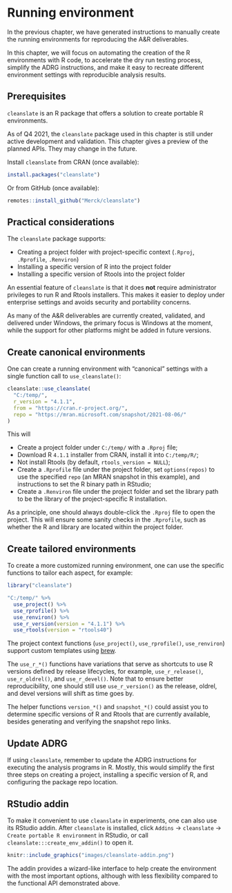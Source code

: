 # Running environment {#running-environment}

In the previous chapter, we have generated instructions to manually
create the running environments for reproducing the A&R deliverables.

In this chapter, we will focus on automating the creation of
the R environments with R code, to accelerate the dry run testing process,
simplify the ADRG instructions, and make it easy to recreate
different environment settings with reproducible analysis results.

## Prerequisites

`cleanslate` is an R package that offers a solution to
create portable R environments.

::: {.rmdnote}
As of Q4 2021, the `cleanslate` package used in this chapter
is still under active development and validation.
This chapter gives a preview of the planned APIs.
They may change in the future.
:::

Install `cleanslate` from CRAN (once available):

```r
install.packages("cleanslate")
```

Or from GitHub (once available):

```r
remotes::install_github("Merck/cleanslate")
```

## Practical considerations

The `cleanslate` package supports:

- Creating a project folder with project-specific context
  (`.Rproj`, `.Rprofile`, `.Renviron`)
- Installing a specific version of R into the project folder
- Installing a specific version of Rtools into the project folder

An essential feature of `cleanslate` is that it does **not** require
administrator privileges to run R and Rtools installers.
This makes it easier to deploy under enterprise settings
and avoids security and portability concerns.

As many of the A&R deliverables are currently created, validated, and delivered
under Windows, the primary focus is Windows at the moment,
while the support for other platforms might be added in future versions.

## Create canonical environments

One can create a running environment with "canonical" settings with a
single function call to `use_cleanslate()`:

```r
cleanslate::use_cleanslate(
  "C:/temp/",
  r_version = "4.1.1",
  from = "https://cran.r-project.org/",
  repo = "https://mran.microsoft.com/snapshot/2021-08-06/"
)
```

This will

- Create a project folder under `C:/temp/` with a `.Rproj` file;
- Download R `4.1.1` installer from CRAN, install it into `C:/temp/R/`;
- Not install Rtools (by default, `rtools_version = NULL`);
- Create a `.Rprofile` file under the project folder, set `options(repos)`
  to use the specified `repo` (an MRAN snapshot in this example),
  and instructions to set the R binary path in RStudio;
- Create a `.Renviron` file under the project folder and set the
  library path to be the library of the project-specific R installation.

As a principle, one should always double-click the `.Rproj` file to
open the project.
This will ensure some sanity checks in the `.Rprofile`, such as whether the
R and library are located within the project folder.

## Create tailored environments

To create a more customized running environment, one can use the specific
functions to tailor each aspect, for example:

```r
library("cleanslate")

"C:/temp/" %>%
  use_project() %>%
  use_rprofile() %>%
  use_renviron() %>%
  use_r_version(version = "4.1.1") %>%
  use_rtools(version = "rtools40")
```

The project context functions
(`use_project()`, `use_rprofile()`, `use_renviron`) support custom templates
using [brew](https://cran.r-project.org/package=brew).

The `use_r_*()` functions have variations that serve as shortcuts
to use R versions defined by release lifecycles, for example,
`use_r_release()`, `use_r_oldrel()`, and `use_r_devel()`.
Note that to ensure better reproducibility, one should still use
`use_r_version()` as the release, oldrel, and devel versions will
shift as time goes by.

The helper functions `version_*()` and `snapshot_*()` could assist you
to determine specific versions of R and Rtools that are currently available,
besides generating and verifying the snapshot repo links.

## Update ADRG

If using `cleanslate`, remember to update the ADRG instructions for
executing the analysis programs in R. Mostly, this would simplify
the first three steps on creating a project, installing a specific
version of R, and configuring the package repo location.

## RStudio addin

To make it convenient to use `cleanslate` in experiments,
one can also use its RStudio addin. After `cleanslate`
is installed, click `Addins` -> `cleanslate` -> `Create portable R environment`
in RStudio, or call `cleanslate:::create_env_addin()` to open it.

```r
knitr::include_graphics("images/cleanslate-addin.png")
```

The addin provides a wizard-like interface to help create the environment
with the most important options, although with less flexibility compared
to the functional API demonstrated above.
